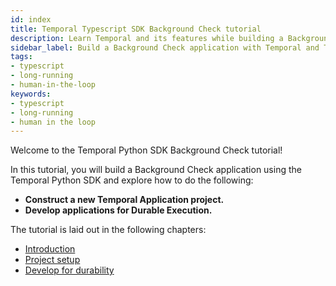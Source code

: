 ```yaml
---
id: index
title: Temporal Typescript SDK Background Check tutorial
description: Learn Temporal and its features while building a Background Check application
sidebar_label: Build a Background Check application with Temporal and Typescript
tags:
- typescript
- long-running
- human-in-the-loop
keywords:
- typescript
- long-running
- human in the loop
---
```


Welcome to the Temporal Python SDK Background Check tutorial!

In this tutorial, you will build a Background Check application using the Temporal Python SDK and explore how to do the following:

- **Construct a new Temporal Application project.**
- **Develop applications for Durable Execution.**

The tutorial is laid out in the following chapters:


- [Introduction](/tutorials/java/background-check/introduction.mdx)
- [Project setup](/tutorials/java/background-check/project-setup.mdx)
- [Develop for durability](/tutorials/java/background-check/durable-execution.mdx)
